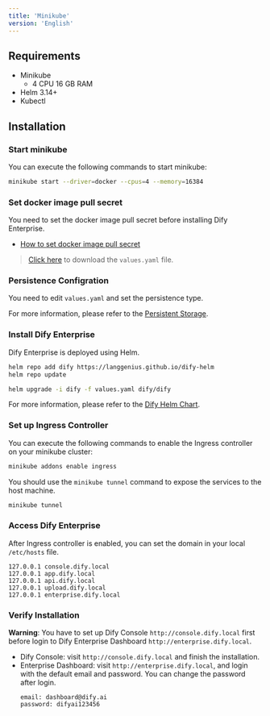 ```yaml
---
title: 'Minikube'
version: 'English'
---
```


## Requirements
- Minikube
  - 4 CPU 16 GB RAM
- Helm 3.14+
- Kubectl

## Installation
### Start minikube
You can execute the following commands to start minikube:
```bash
minikube start --driver=docker --cpus=4 --memory=16384
```

### Set docker image pull secret
You need to set the docker image pull secret before installing Dify Enterprise.

- [How to set docker image pull secret](/en-us/deployment/advanced-configuration/docker/docker-image-pull-secret)

> <a href="/assets/values.yaml" download="values.yaml">Click here</a> to download the `values.yaml` file.

### Persistence Configration
You need to edit `values.yaml` and set the persistence type. 

For more information, please refer to the [Persistent Storage](/en-us/deployment/advanced-configuration/persistent-storage).

### Install Dify Enterprise
Dify Enterprise is deployed using Helm. 

```bash
helm repo add dify https://langgenius.github.io/dify-helm
helm repo update

helm upgrade -i dify -f values.yaml dify/dify
```

For more information, please refer to the [Dify Helm Chart](/en-us/deployment/advanced-configuration/dify-helm-chart).

### Set up Ingress Controller
You can execute the following commands to enable the Ingress controller on your minikube cluster:
```bash
minikube addons enable ingress
```

You should use the `minikube tunnel` command to expose the services to the host machine.
```bash
minikube tunnel
```

### Access Dify Enterprise
After Ingress controller is enabled, you can set the domain in your local `/etc/hosts` file.
```
127.0.0.1 console.dify.local
127.0.0.1 app.dify.local
127.0.0.1 api.dify.local
127.0.0.1 upload.dify.local
127.0.0.1 enterprise.dify.local
```

### Verify Installation
**Warning**: You have to set up Dify Console `http://console.dify.local` first before login to Dify Enterprise Dashboard `http://enterprise.dify.local`.

- Dify Console: visit `http://console.dify.local` and finish the installation.
- Enterprise Dashboard: visit `http://enterprise.dify.local`, and login with the default email and password. You can change the password after login.
  ```
  email: dashboard@dify.ai
  password: difyai123456
  ```
